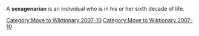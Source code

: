 {{deadend|date=October 2007}}
[[Category:Move to Wiktionary 2007-10]]

A '''sexagenarian''' is an individual who is in his or her sixth decade of life.

{{Uncategorized|date=October 2007}}

[[Category:Move to Wiktionary 2007-10]]